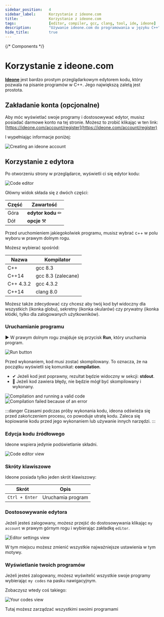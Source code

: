 ```yaml
---
sidebar_position: 	4
sidebar_label:		Korzystanie z ideone.com
title:				Korzystanie z ideone.com
tags:				[editor, compiler, gcc, clang, tool, ide, ideone]
description:		"Używanie ideone.com do programowania w języku C++"
hide_title:			true
---
```


{/* Components */}

# Korzystanie z ideone.com

[**Ideone**](https://ideone.com/) jest bardzo prostym przeglądarkowym edytorem kodu, który pozwala na pisanie programów w C++. Jego największą zaletą jest prostota.

## Zakładanie konta (opcjonalne)

Aby móc wyświetlać swoje programy i dostosowywać edytor, musisz posiadać darmowe konto na tej stronie.
Możesz to zrobić klikając w ten link: [https://ideone.com/account/register](https://ideone.com/account/register)

I wypełniając informacje poniżej:

<Image center
		alt="Creating an ideone account"
		src="/img/tutorials/tools/ideone/sign-up-form.png"
	/>
<br/>

## Korzystanie z edytora

Po otworzeniu strony w przeglądarce, wyświetli ci się edytor kodu:

<Image center
		alt="Code editor"
		src="/img/tutorials/tools/ideone/editor-view.png"
	/>
<br/>

Główny widok składa się z dwóch części:

Część | Zawartość
---------|----------
 Góra | **edytor kodu** ✏
 Dół | **opcje** ⚒

Przed uruchomieniem jakiegokolwiek programu, musisz wybrać c++ w polu wyboru w prawym dolnym rogu.

Możesz wybierać spośród:

Nazwa | Kompilator
---------|----------
 C++ | gcc 8.3
 C++14 | gcc 8.3 (zalecane)
 C++ 4.3.2 | gcc 4.3.2
 C++14 | clang 8.0

Możesz także zdecydować czy chcesz aby twój kod był widoczny dla wszystkich (ikonka globu), sekretny (ikonka okularów) czy prywatny (ikonka kłódki, tylko dla zalogowanych użytkowników).

### Uruchamianie programu

▶ W prawym dolnym rogu znajduje się przycisk **Run**, który uruchamia program.

<Image center
		alt		="Run button"
		src		="/img/tutorials/tools/ideone/run-button.png"
	/>
<br/>

Przed wykonaniem, kod musi zostać skompilowany. To oznacza, że na początku wyświetli się komunikat: **compilation**.

- ✔ Jeżeli kod jest poprawny, rezultat będzie widoczny w sekcji: **stdout**.
- 🔴 Jeżeli kod zawiera błędy, nie będzie mógł być skompilowany i wykonany.

<Tabs>
	<TabItem value="ok" label="✔ Poprawny kod" default>
		<Image border center
				alt		="Compilation and running a valid code"
				src		="/img/tutorials/tools/ideone/run-ok.png"
				desc	="🟢 Rezultat"
			/>
	</TabItem>
	<TabItem value="error" label="🔴 Kod z błędem">
		<Image border center
				alt		="Compilation failed because of an error"
				desc	="🔴 Błąd"
				src		="/img/tutorials/tools/ideone/run-error.png"
			/>
	</TabItem>
</Tabs>

:::danger
Czasami podczas próby wykonania kodu, ideona odświeża się przed zakończeniem procesu, co powoduje utratę kodu. Zaleca się kopiowanie kodu przed jego wykonaniem lub używanie innych narzędzi.
:::

### Edycja kodu źródłowego

Ideone wspiera jedynie podświetlanie składni.

<Image center
		maxheight="400px"
		alt		="Code editor view"
		src		="/img/tutorials/tools/ideone/only-editor.png"
	/>
<br/>

### Skróty klawiszowe

Ideone posiada tylko jeden skrót klawiszowy:

Skrót | Opis
---------|----------
`Ctrl + Enter` | Uruchamia program

### Dostosowywanie edytora

Jeżeli jesteś zalogowany, możesz przejść do dostosowywania klikając `my account` w prawym górnym rogu i wybierając zakładkę `editor`.

<Image center
		maxheight="400px"
		alt		="Editor settings view"
		src		="/img/tutorials/tools/ideone/editor-settings.png"
	/>
<br/>

W tym miejscu możesz zmienić wszystkie najważniejsze ustawienia w tym motywy.

### Wyświetlanie twoich programów

Jeżeli jesteś zalogowany, możesz wyświtelić wszystkie swoje programy wybierając `my codes` na pasku nawigacyjnym. 

Zobaczysz wtedy coś takiego:

<Image center
		maxheight="400px"
		alt		="Your codes view"
		src		="/img/tutorials/tools/ideone/your-codes.png"
	/>
<br/>

Tutaj możesz zarządzać wszystkimi swoimi programami

